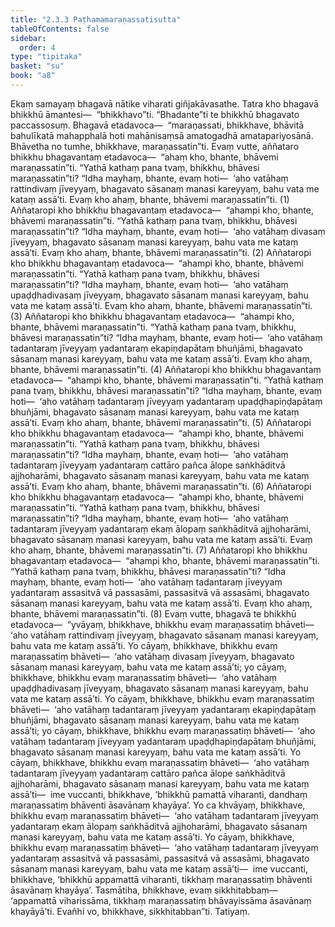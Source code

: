 ```yaml
---
title: "2.3.3 Paṭhamamaraṇassatisutta"
tableOfContents: false
sidebar:
  order: 4
type: "tipitaka"
basket: "su"
book: "a8"
---
```



<DynamicBreadcrumb />

<Division number="73" book="a8">

<Paragraph number="722" book="a8">
Ekaṃ samayaṃ bhagavā nātike viharati giñjakāvasathe. Tatra kho bhagavā bhikkhū āmantesi—  “bhikkhavo”ti. “Bhadante”ti te bhikkhū bhagavato paccassosuṃ. Bhagavā etadavoca—  “maraṇassati, bhikkhave, bhāvitā bahulīkatā mahapphalā hoti mahānisaṃsā amatogadhā amatapariyosānā. Bhāvetha no tumhe, bhikkhave, maraṇassatin”ti.
</Paragraph>

<Paragraph number="723" book="a8">
Evaṃ vutte, aññataro bhikkhu bhagavantaṃ etadavoca—  “ahaṃ kho, bhante, bhāvemi maraṇassatin”ti. “Yathā kathaṃ pana tvaṃ, bhikkhu, bhāvesi maraṇassatin”ti? “Idha mayhaṃ, bhante, evaṃ hoti—  ‘aho vatāhaṃ rattindivaṃ jīveyyaṃ, bhagavato sāsanaṃ manasi kareyyaṃ, bahu vata me kataṃ assā’ti. Evaṃ kho ahaṃ, bhante, bhāvemi maraṇassatin”ti. (1)
</Paragraph>

<Paragraph number="724" book="a8">
Aññataropi kho bhikkhu bhagavantaṃ etadavoca—  “ahampi kho, bhante, bhāvemi maraṇassatin”ti. “Yathā kathaṃ pana tvaṃ, bhikkhu, bhāvesi maraṇassatin”ti? “Idha mayhaṃ, bhante, evaṃ hoti—  ‘aho vatāhaṃ divasaṃ jīveyyaṃ, bhagavato sāsanaṃ manasi kareyyaṃ, bahu vata me kataṃ assā’ti. Evaṃ kho ahaṃ, bhante, bhāvemi maraṇassatin”ti. (2)
</Paragraph>

<Paragraph number="725" book="a8">
Aññataropi kho bhikkhu bhagavantaṃ etadavoca—  “ahampi kho, bhante, bhāvemi maraṇassatin”ti. “Yathā kathaṃ pana tvaṃ, bhikkhu, bhāvesi maraṇassatin”ti? “Idha mayhaṃ, bhante, evaṃ hoti—  ‘aho vatāhaṃ upaḍḍhadivasaṃ jīveyyaṃ, bhagavato sāsanaṃ manasi kareyyaṃ, bahu vata me kataṃ assā’ti. Evaṃ kho ahaṃ, bhante, bhāvemi maraṇassatin”ti. (3)
</Paragraph>

<Paragraph number="726" book="a8">
Aññataropi kho bhikkhu bhagavantaṃ etadavoca—  “ahampi kho, bhante, bhāvemi maraṇassatin”ti. “Yathā kathaṃ pana tvaṃ, bhikkhu, bhāvesi maraṇassatin”ti? “Idha mayhaṃ, bhante, evaṃ hoti—  ‘aho vatāhaṃ tadantaraṃ jīveyyaṃ yadantaraṃ ekapiṇḍapātaṃ bhuñjāmi, bhagavato sāsanaṃ manasi kareyyaṃ, bahu vata me kataṃ assā’ti. Evaṃ kho ahaṃ, bhante, bhāvemi maraṇassatin”ti. (4)
</Paragraph>

<Paragraph number="727" book="a8">
Aññataropi kho bhikkhu bhagavantaṃ etadavoca—  “ahampi kho, bhante, bhāvemi maraṇassatin”ti. “Yathā kathaṃ pana tvaṃ, bhikkhu, bhāvesi maraṇassatin”ti? “Idha mayhaṃ, bhante, evaṃ hoti—  ‘aho vatāhaṃ tadantaraṃ jīveyyaṃ yadantaraṃ upaḍḍhapiṇḍapātaṃ bhuñjāmi, bhagavato sāsanaṃ manasi kareyyaṃ, bahu vata me kataṃ assā’ti. Evaṃ kho ahaṃ, bhante, bhāvemi maraṇassatin”ti. (5)
</Paragraph>

<Paragraph number="728" book="a8">
Aññataropi kho bhikkhu bhagavantaṃ etadavoca—  “ahampi kho, bhante, bhāvemi maraṇassatin”ti. “Yathā kathaṃ pana tvaṃ, bhikkhu, bhāvesi maraṇassatin”ti? “Idha mayhaṃ, bhante, evaṃ hoti—  ‘aho vatāhaṃ tadantaraṃ jīveyyaṃ yadantaraṃ cattāro pañca ālope saṅkhāditvā ajjhoharāmi, bhagavato sāsanaṃ manasi kareyyaṃ, bahu vata me kataṃ assā’ti. Evaṃ kho ahaṃ, bhante, bhāvemi maraṇassatin”ti. (6)
</Paragraph>

<Paragraph number="729" book="a8">
Aññataropi kho bhikkhu bhagavantaṃ etadavoca—  “ahampi kho, bhante, bhāvemi maraṇassatin”ti. “Yathā kathaṃ pana tvaṃ, bhikkhu, bhāvesi maraṇassatin”ti? “Idha mayhaṃ, bhante, evaṃ hoti—  ‘aho vatāhaṃ tadantaraṃ jīveyyaṃ yadantaraṃ ekaṃ ālopaṃ saṅkhāditvā ajjhoharāmi, bhagavato sāsanaṃ manasi kareyyaṃ, bahu vata me kataṃ assā’ti. Evaṃ kho ahaṃ, bhante, bhāvemi maraṇassatin”ti. (7)
</Paragraph>

<Paragraph number="730" book="a8">
Aññataropi kho bhikkhu bhagavantaṃ etadavoca—  “ahampi kho, bhante, bhāvemi maraṇassatin”ti. “Yathā kathaṃ pana tvaṃ, bhikkhu, bhāvesi maraṇassatin”ti? “Idha mayhaṃ, bhante, evaṃ hoti—  ‘aho vatāhaṃ tadantaraṃ jīveyyaṃ yadantaraṃ assasitvā vā passasāmi, passasitvā vā assasāmi, bhagavato sāsanaṃ manasi kareyyaṃ, bahu vata me kataṃ assā’ti. Evaṃ kho ahaṃ, bhante, bhāvemi maraṇassatin”ti. (8)
</Paragraph>

<Paragraph number="731" book="a8">
Evaṃ vutte, bhagavā te bhikkhū etadavoca—  “yvāyaṃ, bhikkhave, bhikkhu evaṃ maraṇassatiṃ bhāveti—  ‘aho vatāhaṃ rattindivaṃ jīveyyaṃ, bhagavato sāsanaṃ manasi kareyyaṃ, bahu vata me kataṃ assā’ti. Yo cāyaṃ, bhikkhave, bhikkhu evaṃ maraṇassatiṃ bhāveti—  ‘aho vatāhaṃ divasaṃ jīveyyaṃ, bhagavato sāsanaṃ manasi kareyyaṃ, bahu vata me kataṃ assā’ti; yo cāyaṃ, bhikkhave, bhikkhu evaṃ maraṇassatiṃ bhāveti—  ‘aho vatāhaṃ upaḍḍhadivasaṃ jīveyyaṃ, bhagavato sāsanaṃ manasi kareyyaṃ, bahu vata me kataṃ assā’ti. Yo cāyaṃ, bhikkhave, bhikkhu evaṃ maraṇassatiṃ bhāveti—  ‘aho vatāhaṃ tadantaraṃ jīveyyaṃ yadantaraṃ ekapiṇḍapātaṃ bhuñjāmi, bhagavato sāsanaṃ manasi kareyyaṃ, bahu vata me kataṃ assā’ti; yo cāyaṃ, bhikkhave, bhikkhu evaṃ maraṇassatiṃ bhāveti—  ‘aho vatāhaṃ tadantaraṃ jīveyyaṃ yadantaraṃ upaḍḍhapiṇḍapātaṃ bhuñjāmi, bhagavato sāsanaṃ manasi kareyyaṃ, bahu vata me kataṃ assā’ti. Yo cāyaṃ, bhikkhave, bhikkhu evaṃ maraṇassatiṃ bhāveti—  ‘aho vatāhaṃ tadantaraṃ jīveyyaṃ yadantaraṃ cattāro pañca ālope saṅkhāditvā ajjhoharāmi, bhagavato sāsanaṃ manasi kareyyaṃ, bahu vata me kataṃ assā’ti—  ime vuccanti, bhikkhave, ‘bhikkhū pamattā viharanti, dandhaṃ maraṇassatiṃ bhāventi āsavānaṃ khayāya’.
</Paragraph>

<Paragraph number="732" book="a8">
Yo ca khvāyaṃ, bhikkhave, bhikkhu evaṃ maraṇassatiṃ bhāveti—  ‘aho vatāhaṃ tadantaraṃ jīveyyaṃ yadantaraṃ ekaṃ ālopaṃ saṅkhāditvā ajjhoharāmi, bhagavato sāsanaṃ manasi kareyyaṃ, bahu vata me kataṃ assā’ti. Yo cāyaṃ, bhikkhave, bhikkhu evaṃ maraṇassatiṃ bhāveti—  ‘aho vatāhaṃ tadantaraṃ jīveyyaṃ yadantaraṃ assasitvā vā passasāmi, passasitvā vā assasāmi, bhagavato sāsanaṃ manasi kareyyaṃ, bahu vata me kataṃ assā’ti—  ime vuccanti, bhikkhave, ‘bhikkhū appamattā viharanti, tikkhaṃ maraṇassatiṃ bhāventi āsavānaṃ khayāya’.
</Paragraph>

<Paragraph number="733" book="a8">
Tasmātiha, bhikkhave, evaṃ sikkhitabbaṃ—  ‘appamattā viharissāma, tikkhaṃ maraṇassatiṃ bhāvayissāma āsavānaṃ khayāyā’ti. Evañhi vo, bhikkhave, sikkhitabban”ti.

</Paragraph>
</Division>

<Paragraph number="734" type="center" book="a8">
Tatiyaṃ.
</Paragraph>